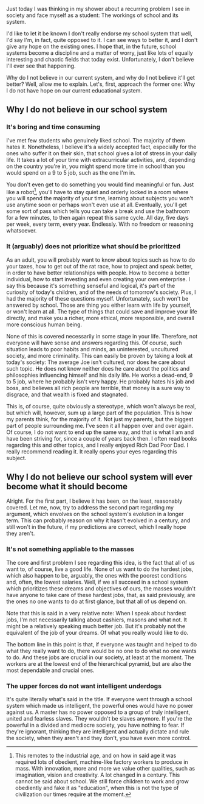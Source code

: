 Just today I was thinking in my shower about a recurring problem I see in society and face myself as a student: The workings of school and its system.

I'd like to let it be known I don't really endorse my school system that well, I'd say I'm, in fact, quite opposed to it. I can see ways to better it, and I don't give any hope on the existing ones. I hope that, in the future, school systems become a discipline and a matter of worry, just like lots of equally interesting and chaotic fields that today exist. Unfortunately, I don't believe I'll ever see that happening.

Why do I not believe in our current system, and why do I not believe it'll get better? Well, allow me to explain. Let's, first, approach the former one: Why I do not have hope on our current educational system.

## Why I do not believe in our school system

### It's boring and time consuming

I've met few students who genuinely liked school. The majority of them hates it. Nonetheless, I believe it's a widely accepted fact, especially for the ones who suffer it on their skin, that school gives a lot of stress in your daily life. It takes a lot of your time with extracurricular activities, and, depending on the country you're in, you might spend more time in school than you would spend on a 9 to 5 job, such as the one I'm in.

You don't even get to do something you would find meaningful or fun. Just like a robot[^1], you'll have to stay quiet and orderly locked in a room where you will spend the majority of your time, learning about subjects you won't use anytime soon or perhaps won't even use at all. Eventually, you'll get some sort of pass which tells you can take a break and use the bathroom for a few minutes, to then again repeat this same cycle. All day, five days per week, every term, every year. Endlessly. With no freedom or reasoning whatsoever.

### It (arguably) does not prioritize what should be prioritized

As an adult, you will probably want to know about topics such as how to do your taxes, how to get out of the rat race, how to project and speak better, in order to have better relationships with people. How to become a better individual, how to start investing and even creating your own enterprise. I say this because it's something senseful and logical, it's part of the curiosity of today's children, and of the needs of tomorrow's society. Plus, I had the majority of these questions myself. Unfortunately, such won't be answered by school. Those are thing you either learn with life by yourself, or won't learn at all. The type of things that could save and improve your life directly, and make you a richer, more ethical, more responsible, and overall more conscious human being.

None of this is covered necessarily in some stage in your life. Therefore, not everyone will have sense and answers regarding this. Of course, such situation leads to poor habits and minds, an uninterested, uncultured society, and more criminality. This can easily be proven by taking a look at today's society: The average Joe isn't cultured, nor does he care about such topic. He does not know neither does he care about the politics and philosophies influencing himself and his daily life. He works a dead-end, 9 to 5 job, where he probably isn't very happy. He probably hates his job and boss, and believes all rich people are terrible, that money is a sure way to disgrace, and that wealth is fixed and stagnated.

This is, of course, quite obviously a stereotype, which won't always be real, but which will, however, sum up a large part of the population. This is how my parents think, for the majority of it. Not just my parents, but the biggest part of people surrounding me. I've seen it all happen over and over again. Of course, I do not want to end up the same way, and that is what I am and have been striving for, since a couple of years back then. I often read books regarding this and other topics, and I really enjoyed Rich Dad Poor Dad. I really recommend reading it. It really opens your eyes regarding this subject.

## Why I do not believe our school system will ever become what it should become

Alright. For the first part, I believe it has been, on the least, reasonably covered. Let me, now, try to address the second part regarding my argument, which envolves on the school system's evolution in a longer term. This can probably reason on why it hasn't evolved in a century, and still won't in the future, if my predictions are correct, which I really hope they aren't.

### It's not something appliable to the masses

The core and first problem I see regarding this idea, is the fact that all of us want to, of course, live a good life. None of us want to do the hardest jobs, which also happen to be, arguably, the ones with the poorest conditions and, often, the lowest salaries. Well, if we all succeed in a school system which prioritizes these dreams and objectives of ours, the masses wouldn't have anyone to take care of these hardest jobs, that, as said previously, are the ones no one wants to do at first glance, but that all of us depend on.

Note that this is said in a very relative note: When I speak about hardest jobs, I'm not necessarily talking about cashiers, masons and what not. It might be a relatively speaking much better job. But it's probably not the equivalent of the job of your dreams. Of what you really would like to do.

The bottom line in this point is that, if everyone was taught and helped to do what they really want to do, there would be no one to do what no one wants to do. And these jobs are crucial in our society, at least at the moment. The workers are at the lowest end of the hierarchical pyramid, but are also the most dependable and crucial ones.

### The upper forces do not want intelligent underdogs

It's quite literally what's said in the title. If everyone went through a school system which made us intelligent, the powerful ones would have no power against us. A master has no power opposed to a group of truly intelligent, united and fearless slaves. They wouldn't be slaves anymore. If you're the powerful in a divided and mediocre society, you have nothing to fear. If they're ignorant, thinking they are intelligent and actually dictate and rule the society, when they aren't and they don't, you have even more control.

[^1]: This remotes to the industrial age, and on how in said age it was required lots of obedient, machine-like factory workers to produce in mass. With innovation, more and more we value other qualities, such as imagination, vision and creativity. A lot changed in a century. This cannot be said about school. We still force children to work and grow obediently and fake it as "education", when this is not the type of civilization our times require at the moment.